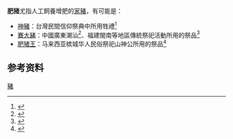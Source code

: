 {{wiktionary|肥豬}}
'''肥猪'''尤指人工飼養增肥的[[家豬|家豬]]，有可能是：

* [[神豬|神豬]]：台灣民間信仰祭典中所用牲禮<ref>{{cite web|title=賽神豬|url=https://religion.moi.gov.tw/Goods/Content?ci=3&cid=1&id=16|publisher=中華民國內政部|work=全國宗教資訊網|accessdate=2020-12-24}}</ref>
* [[賽大豬|賽大豬]]：中國廣東潮汕<ref>{{cite web|title=“赛大猪”新春祈福|url=http://chaofeng.org/information/157937|date=2012-01-31|publisher=汕头市图书馆|work=潮汕民俗网|accessdate=2020-12-24}}</ref>、福建閩南等地區傳統祭祀活動所用的祭品<ref>{{cite news|title=闽南“赛大猪”：千年民俗祈丰年|url=http://culture.people.com.cn/n/2015/0227/c172318-26607407.html|publisher=中国新闻网|date=2015-02-27|accessdate=2020-12-24}}</ref>
* [[肥猪王|肥猪王]]：马来西亚槟城华人民俗祭祀山神公所用的祭品<ref>{{cite news|title=莲山大人的肥猪王比赛|url=https://www.sinchew.com.my/content/2019-02/11/content_2008493.html|publisher=星洲网·昔约今城|date=2019-02-11|accessdate=2020-12-24}}</ref>

== 参考资料 ==
{{reflist}}
{{set index article}}

[[Category:豬|]]